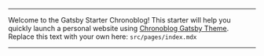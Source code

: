<FeedSearch />

---

Welcome to the Gatsby Starter Chronoblog! This starter will help you quickly launch a personal website using [Chronoblog Gatsby Theme](https://github.com/Chronoblog/gatsby-theme-chronoblog). Replace this text with your own here: `src/pages/index.mdx`

<Tags />

---

<FeedItems />
